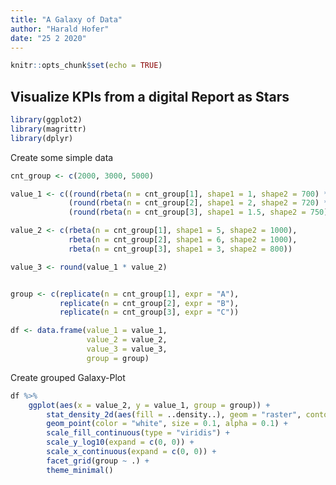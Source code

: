 ```yaml
---
title: "A Galaxy of Data"
author: "Harald Hofer"
date: "25 2 2020"
---
```


```r
knitr::opts_chunk$set(echo = TRUE)
```

## Visualize KPIs from a digital Report as Stars

```r
library(ggplot2)
library(magrittr)
library(dplyr)
```


Create some simple data

```r
cnt_group <- c(2000, 3000, 5000)

value_1 <- c((round(rbeta(n = cnt_group[1], shape1 = 1, shape2 = 700) * 1e5) ^2),
             (round(rbeta(n = cnt_group[2], shape1 = 2, shape2 = 720) * 1e5) ^2),
             (round(rbeta(n = cnt_group[3], shape1 = 1.5, shape2 = 750) * 1e5) ^2))

value_2 <- c(rbeta(n = cnt_group[1], shape1 = 5, shape2 = 1000),
             rbeta(n = cnt_group[2], shape1 = 6, shape2 = 1000),
             rbeta(n = cnt_group[3], shape1 = 3, shape2 = 800))

value_3 <- round(value_1 * value_2)


group <- c(replicate(n = cnt_group[1], expr = "A"), 
           replicate(n = cnt_group[2], expr = "B"),
           replicate(n = cnt_group[3], expr = "C"))

df <- data.frame(value_1 = value_1,
                 value_2 = value_2,
                 value_3 = value_3,
                 group = group)
```


Create grouped Galaxy-Plot

```r
df %>%
    ggplot(aes(x = value_2, y = value_1, group = group)) + 
        stat_density_2d(aes(fill = ..density..), geom = "raster", contour = FALSE, interpolate = TRUE) +
        geom_point(color = "white", size = 0.1, alpha = 0.1) +
        scale_fill_continuous(type = "viridis") +
        scale_y_log10(expand = c(0, 0)) +
        scale_x_continuous(expand = c(0, 0)) +
        facet_grid(group ~ .) +
        theme_minimal()
```
        
        